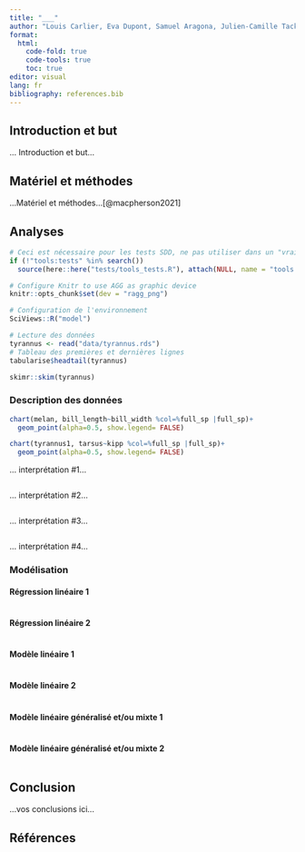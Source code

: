 ```yaml
---
title: "___"
author: "Louis Carlier, Eva Dupont, Samuel Aragona, Julien-Camille Tack"
format:
  html:
    code-fold: true
    code-tools: true
    toc: true
editor: visual
lang: fr
bibliography: references.bib
---
```


<!--# Ceci est un commentaire. -->

<!--% Ceci est une consigne. Ne jamais modifier ni déplacer les consignes dans le document ! -->

<!--% Complétez le titre et le nom des auteurs (auteur1, auteur2, auteur3 et auteur 4) dans l'entête YAML.-->

## Introduction et but

<!--% Rédigez une courte introduction de 3 ou 5 phrases qui présente vos données. Ajoutez une phrase de but (que vous remanierez éventuellement en fonction des modèles que vous ajouterez plus tard). Vous pouvez citer la bibliographie en utilisant le formatage Markdown ad hoc et en incluant votre référence au format bibtex dans le fichier references.bib. -->

... Introduction et but...

## Matériel et méthodes

<!--% Indiquez ici d'où viennent les données et aussi quel logiciel (et version) vous utilisez pour les analyses. Inspirez-vous des projets du premier module de SDD II. -->

...Matériel et méthodes...[@macpherson2021]

## Analyses

```r
# Ceci est nécessaire pour les tests SDD, ne pas utiliser dans un "vrai" projet
if (!"tools:tests" %in% search())
  source(here::here("tests/tools_tests.R"), attach(NULL, name = "tools:tests"))

# Configure Knitr to use AGG as graphic device
knitr::opts_chunk$set(dev = "ragg_png")

# Configuration de l'environnement
SciViews::R("model")
```

<!--% Importez les données que vous aurez préalablement nettoyées, remaniées et labélisées dans le script R nommé `R/import.R`. -->

```r
# Lecture des données
tyrannus <- read("data/tyrannus.rds")
# Tableau des premières et dernières lignes
tabularise$headtail(tyrannus)
```

```r
skimr::skim(tyrannus)

```

### Description des données

<!--% Chaque étudiant réalise et interprète un graphique pertinent en lien avec le but fixé et les modèles qui seront réalisés. Graphique et interprétation de l'étudiant #1 ci-dessous. -->

```r
chart(melan, bill_length~bill_width %col=%full_sp |full_sp)+
  geom_point(alpha=0.5, show.legend= FALSE)

chart(tyrannus1, tarsus~kipp %col=%full_sp |full_sp)+
  geom_point(alpha=0.5, show.legend= FALSE)

```

... interprétation #1...

<!--% Graphique et interprétation de l'étudiant #2 ci-dessous. -->

```r

```

... interprétation #2...

<!--% Graphique et interprétation de l'étudiant #3 ci-dessous. -->

```r

```

... interprétation #3...

<!--% Graphique et interprétation de l'étudiant #4 ci-dessous. -->

```r

```

... interprétation #4...

### Modélisation

<!--% Chaque modèle doit être décrit à l'aide d'un graphique et d'un tableau résumant le modèle. Les équations paramétrées de tous les modèles doivent être également présentes. L'analyse des résidus sera réalisée et interprétée pour chaque modèle. -->

#### Régression linéaire 1

<!--% Ajustez une régression linéaire simple, multiple ou polynomiale par paire d'étudiants dans cette section (donc, deux modèles pour l'équipe de quatre). -->
```r

```
#### Régression linéaire 2

<!--% Ajustez une régression linéaire simple, multiple ou polynomiale par paire d'étudiants dans cette section (donc, deux modèles pour l'équipe de quatre). -->
```r

```
#### Modèle linéaire 1

<!--% Construisez un modèle linéaire par paire d'étudiants dans cette section. -->
```r

```
#### Modèle linéaire 2

<!--% Construisez un modèle linéaire par paire d'étudiants dans cette section. -->
```r

```
#### Modèle linéaire généralisé et/ou mixte 1

<!--% Élaborez un modèle linéaire généralisé ou mixte par paire d'étudiants dans cette section. -->
```r

```
#### Modèle linéaire généralisé et/ou mixte 2

<!--% Élaborez un modèle linéaire généralisé ou mixte par paire d'étudiants dans cette section. -->
```r

```
## Conclusion

<!--% Lorsque toutes les analyses sont réalisées, terminez ce bloc-notes avec 3 à 6 phrases de conclusion en rapport avec ce que vous avez observé dans vos analyses. Quels sont les modèles les plus pertinents que vous retenez ? -->

...vos conclusions ici...

## Références

<!--% N'indiquez rien ci-dessous. Quarto se chargera de rajouter vos références bibliographiques automatiquement. -->
